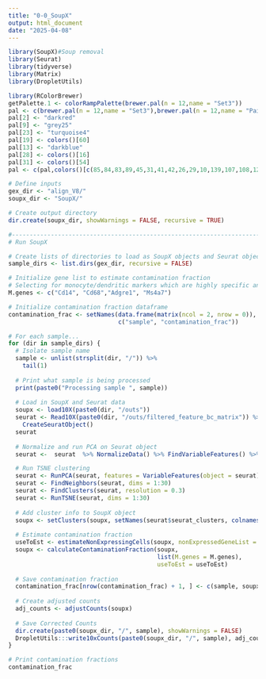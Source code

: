 ```yaml
---
title: "0-0_SoupX"
output: html_document
date: "2025-04-08"
---
```


```r
library(SoupX)#Soup removal
library(Seurat)
library(tidyverse)
library(Matrix)
library(DropletUtils)
```

```r
library(RColorBrewer)
getPalette.1 <- colorRampPalette(brewer.pal(n = 12,name = "Set3"))
pal <- c(brewer.pal(n = 12,name = "Set3"),brewer.pal(n = 12,name = "Paired"),brewer.pal(n = 8,name = "Accent"))
pal[2] <- "darkred"
pal[9] <- "grey25"
pal[23] <- "turquoise4"
pal[19] <- colors()[60]
pal[13] <- "darkblue"
pal[28] <- colors()[16]
pal[31] <- colors()[54] 
pal <- c(pal,colors()[c(85,84,83,89,45,31,41,42,26,29,10,139,107,108,120,109,119,121,143)])
```

```r
# Define inputs
gex_dir <- "align_V8/"
soupx_dir <- "SoupX/"

# Create output directory
dir.create(soupx_dir, showWarnings = FALSE, recursive = TRUE)

#-------------------------------------------------------------------------------
# Run SoupX

# Create lists of directories to load as SoupX objects and Seurat objects
sample_dirs <- list.dirs(gex_dir, recursive = FALSE)

# Initialize gene list to estimate contamination fraction
# Selecting for monocyte/dendritic markers which are highly specific and abundant
M.genes <- c("Cd14", "Cd68","Adgre1", "Ms4a7")

# Initialize contamination fraction dataframe 
contamination_frac <- setNames(data.frame(matrix(ncol = 2, nrow = 0)),
                               c("sample", "contamination_frac"))

# For each sample...
for (dir in sample_dirs) {
  # Isolate sample name
  sample <- unlist(strsplit(dir, "/")) %>%
    tail(1)
  
  # Print what sample is being processed
  print(paste0("Processing sample ", sample))
  
  # Load in SoupX and Seurat data
  soupx <- load10X(paste0(dir, "/outs"))
  seurat <- Read10X(paste0(dir, "/outs/filtered_feature_bc_matrix")) %>%
    CreateSeuratObject()
  seurat
  
  # Normalize and run PCA on Seurat object
  seurat <-  seurat  %>% NormalizeData() %>% FindVariableFeatures() %>% ScaleData()

  # Run TSNE clustering
  seurat <- RunPCA(seurat, features = VariableFeatures(object = seurat))
  seurat <- FindNeighbors(seurat, dims = 1:30)
  seurat <- FindClusters(seurat, resolution = 0.3)
  seurat <- RunTSNE(seurat, dims = 1:30)
  
  # Add cluster info to SoupX object
  soupx <- setClusters(soupx, setNames(seurat$seurat_clusters, colnames(seurat)))
  
  # Estimate contamination fraction
  useToEst <- estimateNonExpressingCells(soupx, nonExpressedGeneList = list(M.genes = M.genes))
  soupx <- calculateContaminationFraction(soupx,
                                          list(M.genes = M.genes),
                                          useToEst = useToEst)
  
  # Save contamination fraction
  contamination_frac[nrow(contamination_frac) + 1, ] <- c(sample, soupx$metaData$rho[1])
  
  # Create adjusted counts
  adj_counts <- adjustCounts(soupx)
  
  # Save Corrected Counts
  dir.create(paste0(soupx_dir, "/", sample), showWarnings = FALSE)
  DropletUtils:::write10xCounts(paste0(soupx_dir, "/", sample), adj_counts, overwrite = TRUE)
}

# Print contamination fractions
contamination_frac
```

